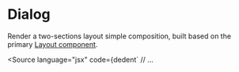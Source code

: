 
<Meta of={JsComponentsComponentsDialogStories} />

# Dialog

Render a two-sections layout simple composition, built based on the primary <a href="?path=/docs/js-packages-components-layout--default">Layout component</a>.

<Source
  language="jsx"
  code={dedent`
  // ...

  <Dialog
    primary={ <PrimaryComponent /> }
    secondary={ <SecondaryComponent /> }
    isTwoSections={ true }
  />
  `}
/>

<Story of={JsComponentsComponentsDialogStories.Readme} />

The cols number for each section depends on the viewport width. The following table shows how they are defined:

&nbsp; | Small (sm) | Medium (md) | Large (lg)
------|------|------|-----
primary | 4 | 5 | 7
secondary | 4 | 3 | 5

Finally, when the Dialog is defined as not a two-sections layout (<a href="#istwosections">isTwoSections property</a>), the secondary section won't show in Mobile (sm breakpoint).

## API

The components accepts the following properties:

### primary

*   Type: `React.ReactNode`, `string`.

Primary-section content.

### secondary

*   Type: `React.ReactNode`, `string`.
*   Optional.

Primary-section content.

### isTwoSections

*   Type: `boolean`.
*   Optional.
*   Default: `false`

It handles two sections layout:

*   Add card styles to the main wrapper when it is not a two-sections layout.
*   When it's false, the secondary section won't show in Mobile.
